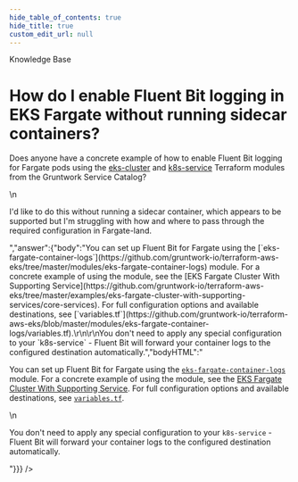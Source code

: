 ```yaml
---
hide_table_of_contents: true
hide_title: true
custom_edit_url: null
---
```



<CenterLayout>
<span className="searchCategory">Knowledge Base</span>
<h1>How do I enable Fluent Bit logging in EKS Fargate without running sidecar containers?</h1>
<GitHub discussion={{"id":"D_kwDOF8slf84APA5c","number":282,"author":{"login":"autero1"},"title":"How do I enable Fluent Bit logging in EKS Fargate without running sidecar containers?","body":"Does anyone have a concrete example of how to enable Fluent Bit logging for Fargate pods using the [eks-cluster](https://github.com/gruntwork-io/terraform-aws-service-catalog/tree/master/modules/services/eks-cluster) and [k8s-service](https://github.com/gruntwork-io/terraform-aws-service-catalog/tree/master/modules/services/k8s-service) Terraform modules from the Gruntwork  Service Catalog?\r\n\r\nI'd like to do this without running a sidecar container, which appears to be supported but I'm struggling with how and where to pass through the required configuration in Fargate-land.","bodyHTML":"<p dir=\"auto\">Does anyone have a concrete example of how to enable Fluent Bit logging for Fargate pods using the <a href=\"https://github.com/gruntwork-io/terraform-aws-service-catalog/tree/master/modules/services/eks-cluster\">eks-cluster</a> and <a href=\"https://github.com/gruntwork-io/terraform-aws-service-catalog/tree/master/modules/services/k8s-service\">k8s-service</a> Terraform modules from the Gruntwork  Service Catalog?</p>\n<p dir=\"auto\">I'd like to do this without running a sidecar container, which appears to be supported but I'm struggling with how and where to pass through the required configuration in Fargate-land.</p>","answer":{"body":"You can set up Fluent Bit for Fargate using the [`eks-fargate-container-logs`](https://github.com/gruntwork-io/terraform-aws-eks/tree/master/modules/eks-fargate-container-logs) module. For a concrete example of using the module, see the [EKS Fargate Cluster With Supporting Service](https://github.com/gruntwork-io/terraform-aws-eks/tree/master/examples/eks-fargate-cluster-with-supporting-services/core-services). For full configuration options and available destinations, see [`variables.tf`](https://github.com/gruntwork-io/terraform-aws-eks/blob/master/modules/eks-fargate-container-logs/variables.tf).\r\n\r\nYou don't need to apply any special configuration to your `k8s-service` - Fluent Bit will forward your container logs to the configured destination automatically.","bodyHTML":"<p dir=\"auto\">You can set up Fluent Bit for Fargate using the <a href=\"https://github.com/gruntwork-io/terraform-aws-eks/tree/master/modules/eks-fargate-container-logs\"><code class=\"notranslate\">eks-fargate-container-logs</code></a> module. For a concrete example of using the module, see the <a href=\"https://github.com/gruntwork-io/terraform-aws-eks/tree/master/examples/eks-fargate-cluster-with-supporting-services/core-services\">EKS Fargate Cluster With Supporting Service</a>. For full configuration options and available destinations, see <a href=\"https://github.com/gruntwork-io/terraform-aws-eks/blob/master/modules/eks-fargate-container-logs/variables.tf\"><code class=\"notranslate\">variables.tf</code></a>.</p>\n<p dir=\"auto\">You don't need to apply any special configuration to your <code class=\"notranslate\">k8s-service</code> - Fluent Bit will forward your container logs to the configured destination automatically.</p>"}}} />

</CenterLayout>
  

<!-- ##DOCS-SOURCER-START
{
  "sourcePlugin": "github-discussions",
  "hash": "1901f8e1be50810f6b94fb22aa892bec"
}
##DOCS-SOURCER-END -->
